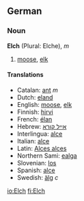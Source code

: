 ==German==

=== Noun ===
'''Elch''' (Plural: Elche), ''m''
#[[moose]], [[elk]]

==== Translations ====
*Catalan: [[ant]] ''m''
*Dutch: [[eland]]
*English: [[moose]], [[elk]]
*Finnish: [[hirvi]]
*French: [[élan]]
*Hebrew: [[אייל קורא]]
*Interlingua: [[alce]]
*Italian: [[alce]]
*Latin: [[Alces alces]]
*Northern Sami: [[ealga]]
*Slovenian: [[los]]
*Spanish: [[alce]]
*Swedish: [[älg]] ''c''

[[io:Elch]]
[[fi:Elch]]